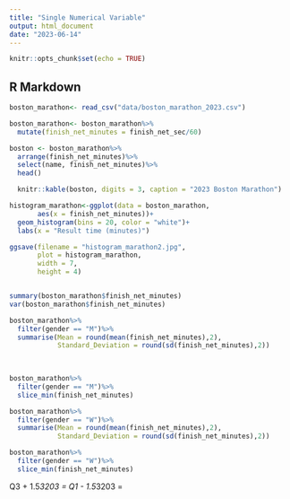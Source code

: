```yaml
---
title: "Single Numerical Variable"
output: html_document
date: "2023-06-14"
---
```


```r
knitr::opts_chunk$set(echo = TRUE)
```

## R Markdown
```r
boston_marathon<- read_csv("data/boston_marathon_2023.csv")

boston_marathon<- boston_marathon%>%
  mutate(finish_net_minutes = finish_net_sec/60)

boston <- boston_marathon%>%
  arrange(finish_net_minutes)%>%
  select(name, finish_net_minutes)%>%
  head()

  knitr::kable(boston, digits = 3, caption = "2023 Boston Marathon")
```

```r
histogram_marathon<-ggplot(data = boston_marathon,
       aes(x = finish_net_minutes))+
  geom_histogram(bins = 20, color = "white")+
  labs(x = "Result time (minutes)")

ggsave(filename = "histogram_marathon2.jpg",
       plot = histogram_marathon,
       width = 7,
       height = 4)


summary(boston_marathon$finish_net_minutes)
var(boston_marathon$finish_net_minutes)
```

```r
boston_marathon%>%
  filter(gender == "M")%>%
  summarise(Mean = round(mean(finish_net_minutes),2),
            Standard_Deviation = round(sd(finish_net_minutes),2))
  
  
```

```r
boston_marathon%>%
  filter(gender == "M")%>%
  slice_min(finish_net_minutes)
```
```r
boston_marathon%>%
  filter(gender == "W")%>%
  summarise(Mean = round(mean(finish_net_minutes),2),
            Standard_Deviation = round(sd(finish_net_minutes),2))

boston_marathon%>%
  filter(gender == "W")%>%
  slice_min(finish_net_minutes)
```


Q3 + 1.5*3203 = 
Q1 - 1.5*3203 = 


